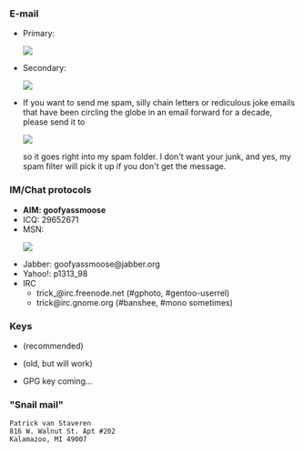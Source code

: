 ===E-mail===
* Primary: <html><img src="http://www.trick.vanstaveren.us/inc/textimage.php?text=trick@vanstaveren.us&size=10"></html>
* Secondary: <html><img src="http://www.trick.vanstaveren.us/inc/textimage.php?text=pvanstav@cs.wmich.edu&size=10"></html>
* If you want to send me spam, silly chain letters or rediculous joke emails that have been circling the globe in an email forward for a decade, please send it to <html><img src="http://www.trick.vanstaveren.us/inc/textimage.php?text=junk@trick.vanstaveren.us&size=10"></html> so it goes right into my spam folder.  I don't want your junk, and yes, my spam filter will pick it up if you don't get the message.

===IM/Chat protocols===
* '''AIM: goofyassmoose'''
* ICQ: 29652671
* MSN: <html><img src="http://www.trick.vanstaveren.us/inc/textimage.php?text=p_vanstaveren@hotmail.com&size=10"></html>
* Jabber: goofyassmoose@jabber.org
* Yahoo!: p1313_98
* IRC
** trick_@irc.freenode.net (#gphoto, #gentoo-userrel)
** trick@irc.gnome.org (#banshee, #mono sometimes)

===Keys===
* {{file|Id_rsa.pub|SSH RSAv2 Public Key}} (recommended)
* {{file|Id_dsa.pub|SSH DSA Public Key}} (old, but will work)
* GPG key coming...

==="Snail mail"===
 Patrick van Staveren
 816 W. Walnut St. Apt #202
 Kalamazoo, MI 49007